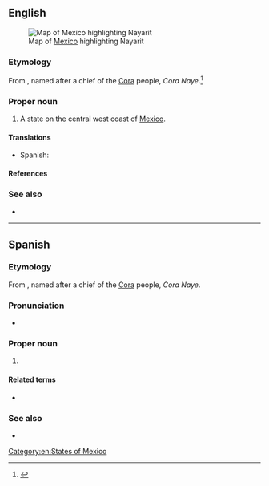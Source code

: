 ==English==
[[File:Mexico map, MX-NAY.svg|thumb|Map of [[Mexico]] highlighting Nayarit]]

===Etymology===
From {{der|en|crn|Náayerite}}, named after a chief of the [[w:Cora people|Cora]] people, ''Cora Naye''.<ref>{{cite-web|url=http://www.e-local.gob.mx/work/templates/enciclo/nayarit/mpios/18009a.htm|title=El Nayar|work=Enciclopedia de los Municipios de México|archiveurl=https://web.archive.org/web/20070502155940/http://www.e-local.gob.mx/work/templates/enciclo/nayarit/mpios/18009a.htm|archivedate=2 May 2007|accessdate=4 May 2009}}</ref>

===Proper noun===
{{en-proper noun}}

# A state on the central west coast of [[Mexico]].

====Translations====
{{trans-top|state of Mexico}}
* Spanish: {{t+|es|Nayarit|m}}
{{trans-mid}}
{{trans-bottom}}

====References====
<references/>

===See also===
* {{pedialite}}

[[Category:en:States of Mexico]]

----

==Spanish==

===Etymology===
From {{der|es|crn|Náayerite}}, named after a chief of the [[w:Cora people|Cora]] people, ''Cora Naye''.

===Pronunciation===
* {{es-IPA}}

===Proper noun===
{{es-proper noun|m}}

# {{place|es|state|c/Mexico}}

====Related terms====
* {{l|es|nayarita}}

===See also===
* {{pedialite|lang=es}}